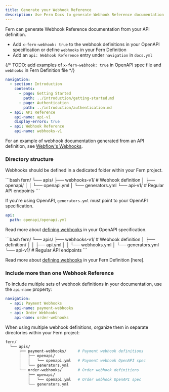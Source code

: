 ```yaml
---
title: Generate your Webhook Reference
description: Use Fern Docs to generate Webhook Reference documentation from your API definition, using either OpenAPI or Fern Definition.
---
```


Fern can generate Webhook Reference documentation from your API definition. 

* Add `x-fern-webhook: true` to the webhook definitions in your OpenAPI specification or define `webhooks` in your Fern Definition
* Add an `api: Webhook Reference` entry under `navigation` in `docs.yml`

{/* TODO: add examples of `x-fern-webhook: true` in OpenAPI spec file and `webhooks` in Fern Definition file */}

```yml docs.yml {11-12}
navigation:
  - section: Introduction
    contents:
      - page: Getting Started
        path: ../introduction/getting-started.md
      - page: Authentication
        path: ../introduction/authentication.md
  - api: API Reference
    api-name: api-v1
    display-errors: true
  - api: Webhook Reference
    api-name: webhooks-v1
```

For an example of webhook documentation generated from an API definition, see [Webflow's Webhooks](https://developers.webflow.com/data/reference/webhooks/events/form-submission).

### Directory structure

Webhooks should be defined in a dedicated folder within your Fern project.

<Tabs>
<Tab title="OpenAPI">
```bash
fern/
  └── apis/
      ├── webhooks-v1/           # Webhook definition
      │   ├── openapi/       
      │   │   └── openapi.yml
      │   └── generators.yml
      └── api-v1/                # Regular API endpoints
```

If you're using OpenAPI, `generators.yml` must point to your OpenAPI specification.

```yml generators.yml
api:
  path: openapi/openapi.yml
```

Read more about [defining webhooks](/learn/api-definition/openapi/webhooks) in your OpenAPI specification.

</Tab>
<Tab title="Fern Definition">
```bash
fern/
  └── apis/
      ├── webhooks-v1/           # Webhook definition
      │   ├── definition/  
      │   │   ├── api.yml    
      │   │   └── webhooks.yml
      │   └── generators.yml
      └── api-v1/                # Regular API endpoints
```

Read more about [defining webhooks](/learn/api-definition/fern/webhooks) in your Fern Definition [here].

</Tab>
</Tabs>

### Include more than one Webhook Reference

To include multiple sets of webhook definitions in your documentation, use the `api-name` property:

```yaml title="docs.yml"
navigation:
  - api: Payment Webhooks
    api-name: payment-webhooks
  - api: Order Webhooks
    api-name: order-webhooks
```

When using multiple webhook definitions, organize them in separate directories within your Fern project:

```bash
fern/
  └── apis/
      ├── payment-webhooks/     # Payment webhook definitions
      │   ├── openapi/
      │   │   └── openapi.yml   # Payment webhook OpenAPI spec
      │   └── generators.yml
      └── order-webhooks/       # Order webhook definitions
          ├── openapi/
          │   └── openapi.yml   # Order webhook OpenAPI spec
          └── generators.yml
```
